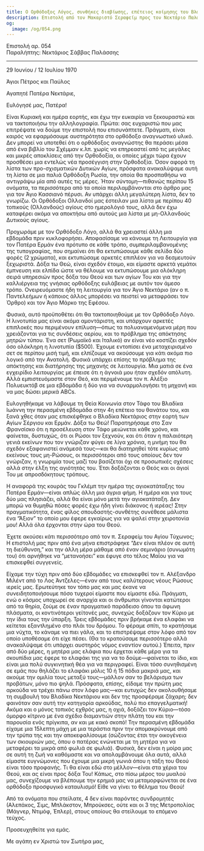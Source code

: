 ```yaml
---
title: Ο Ορθόδοξος Λόγος, συνθήκες διαβίωσης, επέτειος κοίμησης του Βλαδίκα Ιωάννη
description: Επιστολή από τον Μακαριστό Σεραφείμ προς τον Νεκτάριο Παλάσση.
og:
  image: /og/054.png
---
```


<div style={{textAlign:'right', fontFamily:'monospace'}}>Επιστολή αρ. 054</div>
<div style={{textAlign:'left', fontFamily:'monospace'}}>Παραλήπτης: Νεκτάριος Σάββας Παλάσσης</div>

---

29 Ιουνίου / 12 Ιουλίου 1970

Άγιοι Πέτρος και Παύλος

Αγαπητέ Πατέρα Νεκτάριε,

Ευλόγησέ μας, Πατέρα!

Είναι Κυριακή και ημέρα εορτής, και έχω την ευκαιρία να ξεκουραστώ και να τακτοποιήσω την αλληλογραφία. Πρώτα: σας ευχαριστώ που μας επιτρέψατε να δούμε την επιστολή που επισυνάπτετε. Πράγματι, είναι καιρός να εφαρμόσουμε αυστηρότητα στο ορθόδοξο αναγνωστικό υλικό. Δεν μπορεί να υποτεθεί ότι ο ορθόδοξος αναγνώστης θα περάσει μέσα από ένα βιβλίο του Σχέμμαν κ.λπ. χωρίς να επηρεαστεί από τις μεγάλες και μικρές αποκλίσεις από την Ορθοδοξία, οι οποίες μέχρι τώρα έχουν προσθέσει μια εντελώς νέα προσέγγιση στην Ορθοδοξία. Όσον αφορά τη λίστα των προ-σχισματικών Δυτικών Αγίων, πρόσφατα ανακαλύψαμε αυτή τη λίστα σε μια παλιά Ορθόδοξη Ρωσία, την οποία θα προσπαθήσω να αντιγράψω μία από αυτές τις μέρες. Ήταν σύντομη—πιθανώς περίπου 15 ονόματα, τα περισσότερα από τα οποία περιλαμβάνονται στο άρθρο μας για τον Άγιο Κασσιανό πέρυσι. Αν υπάρχει άλλη μεγαλύτερη λίστα, δεν το γνωρίζω. Οι Ορθόδοξοι Ολλανδοί μας έστειλαν μια λίστα με περίπου 40 τοπικούς (Ολλανδούς) αγίους στο ημερολόγιό τους, αλλά δεν έχω καταφέρει ακόμα να αποκτήσω από αυτούς μια λίστα με μη-Ολλανδούς Δυτικούς αγίους.

Προχωράμε με τον Ορθόδοξο Λόγο, αλλά θα χρειαστεί άλλη μια εβδομάδα πριν κυκλοφορήσει. Αποφασίσαμε να κάνουμε τη Λειτουργία για τον Πατέρα Ερμάν ένα πρότυπο σε κάθε τρόπο, συμπεριλαμβανομένης της τυπογραφίας, που σημαίνει ότι θα εκτυπώσουμε κάθε σελίδα δύο φορές (2 χρώματα), και εκτυπώσαμε αρκετές επιπλέον για να δεσμευτούν ξεχωριστά. Δόξα τω Θεώ, είναι σχεδόν έτοιμο, και είμαστε αρκετά γεμάτοι έμπνευση και ελπίδα ώστε να θέλουμε να εκτυπώσουμε μια ολόκληρη σειρά υπηρεσιών προς δόξα του Θεού και των αγίων Του και για την καλλιέργεια της γνήσιας ορθόδοξης ευλάβειας με αυτόν τον άμεσο τρόπο. Ονειρευόμαστε ήδη τη λειτουργία για τον Άγιο Νεκτάριο (αν ο π. Παντελεήμων ή κάποιος άλλος μπορέσει να πειστεί να μεταφράσει τον Όρθρο) και τον Άγιο Μάρκο της Εφέσου.

Φυσικά, αυτό προϋποθέτει ότι θα τακτοποιηθούμε με τον Ορθόδοξο Λόγο. Η λινοτυπία μας είναι ακόμα αμοντάριστη, και υπάρχουν αρκετές επιπλοκές που περιμένουν επίλυση—όπως τα πολυαναμενόμενα μέρη που χρειάζονται για τις συνδέσεις αερίου, και το πρόβλημα της απόκτησης μητρών τύπου. Ένα σετ (Ρωμαϊκό και Ιταλικό) αν είναι νέο κοστίζει σχεδόν όσο ολόκληρη η λινοτυπία ($500). Έχουμε εντοπίσει ένα μεταχειρισμένο σετ σε περίπου μισή τιμή, και ελπίζουμε να ακούσουμε για κάτι ακόμα πιο λογικό από την Ανατολή. Φυσικά υπάρχει επίσης το πρόβλημα της απόκτησης και διατήρησης της μηχανής σε λειτουργία. Μια ματιά σε ένα εγχειρίδιο λειτουργίας με έπεισε ότι η άγνοιά μου ήταν σχεδόν απόλυτη. Αλλά εμπιστευόμαστε στον Θεό, και περιμένουμε τον π. Αλέξιο Πολυευκτόβ σε μια εβδομάδα ή δύο για να συναρμολογήσει τη μηχανή και να μας δώσει μερικά ABCs.

Ευλογηθήκαμε να λάβουμε τη Θεία Κοινωνία στον Τάφο του Βλαδίκα Ιωάννη την περασμένη εβδομάδα στην 4η επέτειο του θανάτου του, και ξανά χθες όταν μας επισκέφθηκε ο Βλαδίκα Νεκτάριος στην εορτή των Αγίων Σέργιου και Ερμάν. Δόξα τω Θεώ! Παρατηρήσαμε στο Σαν Φρανσίσκο ότι η προσέλευση στον Τάφο μειώνεται κάθε χρόνο, και φαίνεται, δυστυχώς, ότι οι Ρώσοι τον ξεχνούν, και ότι όταν η παλαιότερη γενιά εκείνων που τον γνώριζαν φύγει σε λίγα χρόνια, η μνήμη του θα σχεδόν εξαφανιστεί ανάμεσά τους—και θα διατηρηθεί τότε κυρίως από εκείνους τους μη-Ρώσους, οι περισσότεροι από τους οποίους δεν τον γνώριζαν, η γνωριμία τους μαζί του βασίζεται όχι σε προσωπικές σχέσεις αλλά στην έλξη της αγιότητάς του. Έτσι δοξάζονται ο Θεός και οι άγιοί Του με απροσδόκητους τρόπους.

Η αναφορά της κουράς του Γκλέμπ την ημέρα της αγιοκατάταξης του Πατέρα Ερμάν—είναι απλώς άλλη μια άγρια φήμη. Η ημέρα και για τους δύο μας πλησιάζει, αλλά θα είναι μόνο μετά την αγιοκατάταξη. Δεν μπορώ να θυμηθώ πόσες φορές έχω ήδη γίνει διάκονος ή ιερέας! Στην πραγματικότητα, ένας φίλος σπουδαστής-συνθέτης συνέθεσε μάλιστα ένα “Άξιον” το οποίο μου έφερε εγκαίρως για να ψαλεί στην χειροτονία μου! Αλλά όλα έρχονται στην ώρα του Θεού.

Έχετε ακούσει κάτι περισσότερο από τον π. Σεραφείμ του Αγίου Τύχωνος; Η επιστολή μας πριν από ένα μήνα επιστράφηκε “Δεν είναι πλέον σε αυτή τη διεύθυνση,” και την άλλη μέρα μάθαμε από έναν σεμινάριο (συνωμότη του) ότι αρνήθηκε να “μετανοήσει” και έφυγε στο τέλος Μαΐου για να επισκεφθεί συγγενείς.

Είχαμε την τύχη πριν από δύο εβδομάδες να επισκεφθεί τον π. Αλέξανδρο Μιλέντ από το Λος Άντζελες—έναν από τους καλύτερους νέους Ρώσους ιερείς μας. Ερωτεύτηκε τον τόπο μας και μας έκανε να συνειδητοποιήσουμε πόσο τυχεροί είμαστε που είμαστε εδώ. Πράγματι, ενώ ο κόσμος υποχωρεί σε αναρχία και οι άνθρωποι γίνονται κατώτεροι από τα θηρία, ζούμε σε έναν πραγματικό παράδεισο όπου τα άφωνη πλάσματα, οι κοντινότεροι γείτονές μας, συνεχώς δοξάζουν τον Κύριο με την ίδια τους την ύπαρξη. Τρεις εβδομάδες πριν βρήκαμε ένα ελαφάκι να κείτεται εξαντλημένο στο πλάι του δρόμου. Το φέραμε σπίτι, το κρατήσαμε μια νύχτα, το κάναμε να πιει γάλα, και το επιστρέψαμε στον λόφο από τον οποίο υποθέσαμε ότι είχε πέσει. (Θα το κρατούσαμε περισσότερο αλλά ανακαλύψαμε ότι υπάρχει αυστηρός νόμος εναντίον αυτού.) Έπειτα, πριν από δύο μέρες, η μητέρα μας ελάφια που έρχεται κάθε μέρα για τα σκουπίδια μας έφερε το ελαφάκι της για να το δούμε—φαίνεται το ίδιο, και είναι μια πολύ συγκινητική θέα για να περιγραφεί. Είναι τόσο συνηθισμένη σε εμάς που θηλάζει το ελαφάκι μόλις 10 ή 15 πόδια μακριά μας, και ακούμε την ομιλία τους μεταξύ τους—μάλλον σαν το βελάρισμα των προβάτων, μόνο πιο ψηλά. Πρόσφατα, επίσης, είδαμε την πρώτη μας αρκούδα να τρέχει πάνω στον λόφο μας—και ευτυχώς δεν ακολουθήσαμε τη συμβουλή του Βλαδίκα Νεκτάριου και δεν της προσφέραμε ζάχαρη; δεν φαινόταν σαν αυτή την κατηγορία αρκούδας, πολύ πιο επαγγελματική! Ακόμα και ο μόνος τοπικός εχθρός μας, η οχιά, δοξάζει τον Κύριο—τόσο όμορφο κίτρινο με ένα σχέδιο διαμαντιών στην πλάτη του και την παρουσία ενός πρίγκιπα, αν και με κακό σκοπό! Την περασμένη εβδομάδα είχαμε μια 15λεπτη μάχη με μια τεράστια πριν την απομακρύνουμε από την τρύπα της και την αποκεφαλίσουμε (σώζοντας έτσι την οικογένεια των σκιουριών μας, όπου ο πατέρας ενώνεται με τη μητέρα για να μεταφέρει τα μικρά από φωλιά σε φωλιά). Φυσικά, δεν είναι η μοίρα μας σε αυτή τη ζωή να καθόμαστε και να απολαμβάνουμε όλα αυτά, αλλά είμαστε ευγνώμονες που έχουμε μια μικρή γωνιά όπου η τάξη του Θεού είναι τόσο προφανής. Τι θα είναι εδώ στο μέλλον—είναι στα χέρια του Θεού, και ας είναι προς δόξα Του! Κάπως, στο πίσω μέρος του μυαλού μας, συνεχίζουμε να βλέπουμε την ερημιά μας να μεταμορφώνεται σε ένα ορθόδοξο προσφυγικό καταυλισμό! Είθε να γίνει το θέλημα του Θεού!

Από τα ονόματα που στείλατε, 4 δεν είναι παρόντες συνδρομητές (Αλεπάκος, Σιμς, Μπλάκστον, Μπρούκσες, ούτε και οι 3 της Μετροπολίας (Μάγνερ, Ντιμόφ, Έπλερ), στους οποίους θα στείλουμε το επόμενο τεύχος.

Προσευχηθείτε για εμάς.

Με αγάπη εν Χριστώ τον Σωτήρα μας,
